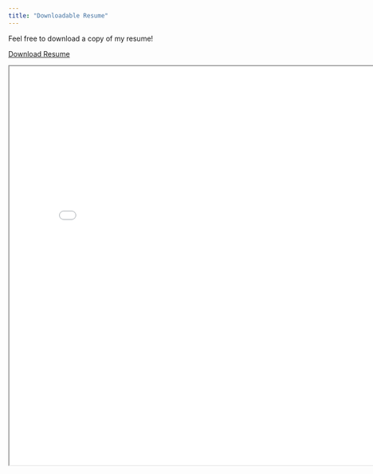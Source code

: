 ```yaml
---
title: "Downloadable Resume"
---
```


Feel free to download a copy of my resume!

<div class="download-btn">
  <a href="images/carl_klein_resume.pdf" download>Download Resume</a>
</div>

<iframe
  width="800"
  height="800"
  src="images/carl_klein_resume.pdf">
</iframe>